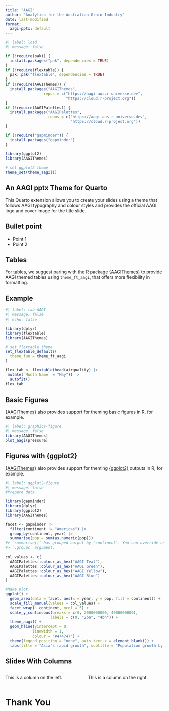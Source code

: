 ```yaml
---
title: "AAGI"
author: "Analytics for the Australian Grain Industry"
date: last-modified
format:
  aagi-pptx: default
---
```


```r
#| label: load
#| message: false

if (!require(pak)) {
  install.packages("pak", dependencies = TRUE)
}
if (!require(flextable)) {
  pak::pak("flextable", dependencies = TRUE)
}
if (!require(AAGIThemes)) {
  install.packages("AAGIThemes",
                 repos = c("https://aagi-aus.r-universe.dev",
                           "https://cloud.r-project.org"))
}
if (!require(AAGIPalettes)) {
  install.packages("AAGIPalettes",
                   repos = c("https://aagi-aus.r-universe.dev",
                             "https://cloud.r-project.org"))
}

if (!require("gapminder")) {
  install.packages("gapminder")
}

library(ggplot2)
library(AAGIThemes)

# set ggplot2 theme
theme_set(theme_aagi())
```

## An AAGI pptx Theme for Quarto

This Quarto extension allows you to create your slides using a theme that follows AAGI typography and colour styles and provides the official AAGI logo and cover image for the title slide.

## Bullet point

-   Point 1
-   Point 2

## Tables

For tables, we suggest paring with the R package [{AAGIThemes}](https://github.com/AAGI-AUS/AAGIThemes) to provide AAGI themed tables using `theme_ft_aagi`, that offers more flexibility in formatting.

## Example

```r
#| label: tab-AAGI
#| message: false
#| echo: false

library(dplyr)
library(flextable)
library(AAGIThemes)

# set flextable theme
set_flextable_defaults(
  theme_fun = theme_ft_aagi
)

flex_tab <- flextable(head(airquality) |>
 mutate(`Month Name` = "May")) |>
  autofit()
flex_tab
```

## Basic Figures

[{AAGIThemes}](https://github.com/AAGI-AUS/AAGIThemes) also provides support for theming basic figures in R, for example.

```r
#| label: graphics-figure
#| message: false
library(AAGIThemes)
plot_aagi(pressure)
```

## Figures with {ggplot2}

[{AAGIThemes}](https://github.com/AAGI-AUS/AAGIThemes) also provides support for theming [{ggplot2}](https://ggplot2.tidyverse.org) outputs in R, for example.

```r
#| label: ggplot2-figure
#| message: false
#Prepare data

library(gapminder)
library(dplyr)
library(ggplot2)
library(AAGIThemes)

facet <- gapminder |>
  filter(continent != "Americas") |>
  group_by(continent, year) |>
  summarise(pop = sum(as.numeric(pop)))
#> `summarise()` has grouped output by 'continent'. You can override using the
#> `.groups` argument.

col_values <- c(
  AAGIPalettes::colour_as_hex("AAGI Teal"),
  AAGIPalettes::colour_as_hex("AAGI Green"),
  AAGIPalettes::colour_as_hex("AAGI Yellow"),
  AAGIPalettes::colour_as_hex("AAGI Blue")
)

#Make plot
ggplot() +
  geom_area(data = facet, aes(x = year, y = pop, fill = continent)) +
  scale_fill_manual(values = col_values) +
  facet_wrap(~ continent, ncol = 5) +
  scale_y_continuous(breaks = c(0, 2000000000, 4000000000),
                    labels = c(0, "2bn", "4bn")) +
  theme_aagi() +
  geom_hline(yintercept = 0,
            linewidth = 1,
            colour = "#474747") +
  theme(legend.position = "none", axis.text.x = element_blank()) +
  labs(title = "Asia's rapid growth", subtitle = "Population growth by continent, 1952-2007")
```

## Slides With Columns

::::: columns
::: {.column width="50%"}
This is a column on the left.
:::

::: {.column width="50%"}
This is a column on the right.
:::
:::::

# Thank You

```{=html}
<!-- Uncomment if you have a bibliography
## References
-->
```
